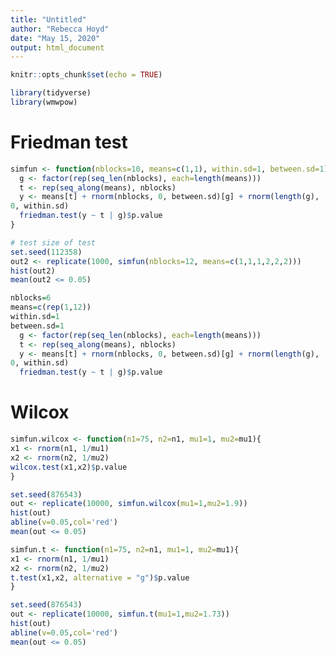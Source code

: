 ```yaml
---
title: "Untitled"
author: "Rebecca Hoyd"
date: "May 15, 2020"
output: html_document
---
```


```r
knitr::opts_chunk$set(echo = TRUE)

library(tidyverse)
library(wmwpow)
```

# Friedman test
```r
simfun <- function(nblocks=10, means=c(1,1), within.sd=1, between.sd=1) {
  g <- factor(rep(seq_len(nblocks), each=length(means)))
  t <- rep(seq_along(means), nblocks)
  y <- means[t] + rnorm(nblocks, 0, between.sd)[g] + rnorm(length(g),
0, within.sd)
  friedman.test(y ~ t | g)$p.value
}

# test size of test
set.seed(112358)
out2 <- replicate(1000, simfun(nblocks=12, means=c(1,1,1,2,2,2)))
hist(out2)
mean(out2 <= 0.05)
```

```r
nblocks=6
means=c(rep(1,12))
within.sd=1
between.sd=1
  g <- factor(rep(seq_len(nblocks), each=length(means)))
  t <- rep(seq_along(means), nblocks)
  y <- means[t] + rnorm(nblocks, 0, between.sd)[g] + rnorm(length(g),
0, within.sd)
  friedman.test(y ~ t | g)$p.value
```

# Wilcox

```r

simfun.wilcox <- function(n1=75, n2=n1, mu1=1, mu2=mu1){
x1 <- rnorm(n1, 1/mu1)
x2 <- rnorm(n2, 1/mu2)
wilcox.test(x1,x2)$p.value
}

set.seed(876543)
out <- replicate(10000, simfun.wilcox(mu1=1,mu2=1.9))
hist(out)
abline(v=0.05,col='red')
mean(out <= 0.05)
```

```r
simfun.t <- function(n1=75, n2=n1, mu1=1, mu2=mu1){
x1 <- rnorm(n1, 1/mu1)
x2 <- rnorm(n2, 1/mu2)
t.test(x1,x2, alternative = "g")$p.value
}

set.seed(876543)
out <- replicate(10000, simfun.t(mu1=1,mu2=1.73))
hist(out)
abline(v=0.05,col='red')
mean(out <= 0.05)
```